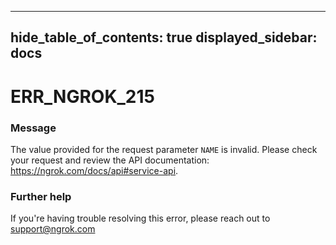 

---
hide_table_of_contents: true
displayed_sidebar: docs
---


# ERR_NGROK_215

### Message
The value provided for the request parameter `NAME` is invalid. Please check your request and review the API documentation: https://ngrok.com/docs/api#service-api.

<ErrorDetails error="err_ngrok_215" />



### Further help
If you're having trouble resolving this error, please reach out to [support@ngrok.com](mailto:support@ngrok.com?subject=Help%20with%20ERR_NGROK_215)

